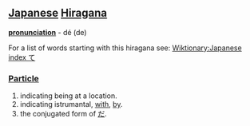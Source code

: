 == [[Japanese]] [[Hiragana]] ==
'''[[pronunciation]]''' - dé (de)

For a list of words starting with this hiragana see: [[Wiktionary:Japanese index て]]

===[[Particle]]===

# indicating being at a location.
# indicating istrumantal, [[with]], [[by]].
# the conjugated form of [[だ]].